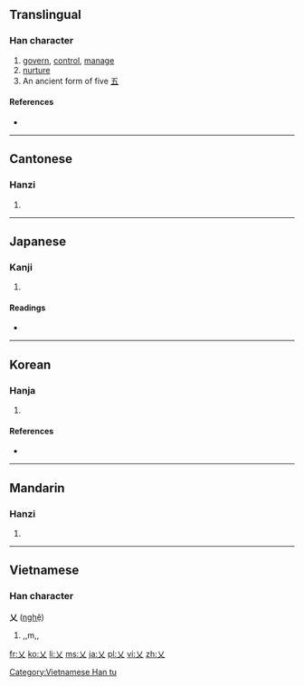 {{also|义|父|Appendix:Variations of "x"}}
==Translingual==

===Han character===
{{Han char|rn=4|rad=丿|as=01|sn=2|four=4000<sub>0</sub>|canj=大 (K), X大 (XK)}}

# [[govern]], [[control]], [[manage]]
# [[nurture]]
# An ancient form of five [[五]]

====References====
* {{Han ref|kx=0081.100|dkj=00111|dj=0165.010|hdz=10031.030|uh=4E42|ud=20034|bh=C940|bd=51520}}

----

==Cantonese==

===Hanzi===
{{yue-hanzi|jyut=[[ngaai6]]|y=ngaai6}}

# {{defn|lang=yue|sort=丿01}}

----

==Japanese==

===Kanji===
{{ja-kanji|grade=|rs=丿01}}

# {{defn|lang=ja|sort=丿01}}

====Readings====
* {{ja-readings|on=[[がい]] (gai), [[げ]] (ge)|kun=[[かる]] (karu), [[おさめる]] (osameru), [[おさまる]] (osamaru)}}

----

==Korean==

===Hanja===
{{ko-hanja|hangeul=예|rv=ye|mr=ye|eumhun=[[벨]], [[징계하다 |징계할]]|ehrv=bel, jinggyehal|ehmr=pel, chinggyehal|ehy=}}

# {{defn|lang=ko|sort=丿01}}

====References====
* {{Hanja ref|nav=9854}}

----

==Mandarin==

===Hanzi===
{{cmn-hanzi|pin=[[wǔ]] ([[wu3]]), [[yì]] [[yi4]]|wg=i<sup>4</sup>}}

# {{defn|lang=cmn|sort=丿01}}

----

==Vietnamese==

===Han character===
'''乂''' ([[nghệ]])

# {{defn|lang=vi}},,m,,

[[Category:Vietnamese Han tu]]

[[fr:乂]]
[[ko:乂]]
[[li:乂]]
[[ms:乂]]
[[ja:乂]]
[[pl:乂]]
[[vi:乂]]
[[zh:乂]]